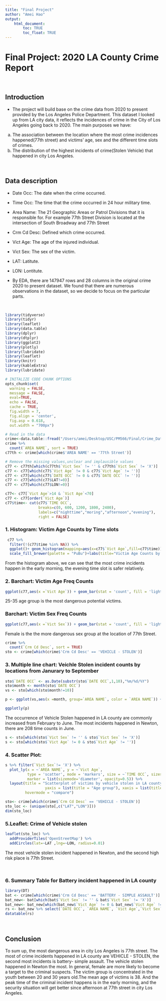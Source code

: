 ```yaml
---
title: "Final Project"
author: "Amei Hao"
output: 
    html_document:
        toc: TRUE
        toc_float: TRUE
---
```



# Final Project: 2020 LA County Crime Report

<br>

## Introduction 

- The project will build base on the crime data from 2020 to present provided by the Los Angeles Police Department. This dataset I looked up from LA city data, it reflects the incidences of crime in the City of Los Angeles going back to 2020. The main purposes we have: 
a) The association between the location where the most crime incidences happened(77th street) and victims’ age, sex and the different time slots of crimes. 
b) The distribution of the highest incidents of crime(Stolen Vehicle) that happened in city Los Angeles.

<br>

## Data description 

- Date Occ: The date when the crime occurred.

- Time Occ: The time that the crime occurred in 24 hour military time.

- Area Name: The 21 Geographic Areas or Patrol Divisions that it is responsible for. For example 77th Street Division is located at the intersection of South Broadway and 77th Street

- Crm Cd Desc: Defined which crime occurred.

- Vict Age: The age of the injured individual.

- Vict Sex: The sex of the victim.

- LAT: Latitute.

- LON: Lontitute.

- By EDA, there are 147947 rows and 28 columns in the original crime 2020 to present dataset. We found that there are numerous observations in the dataset, so we decide to focus on the particular parts.

<br>

```r

library(tidyverse)
library(tidyr)
library(leaflet)
library(data.table)
library(dplyr)
library(dtplyr)
library(ggplot2)
library(plotly)
library(lubridate)
library(leaflet)
library(knitr)
library(kableExtra)
library(lubridate)

# INITALIZE CODE CHUNK OPTIONS
opts_chunk$set(
  warning = FALSE,
  message = FALSE,
  eval=TRUE,
  echo = FALSE,
  cache = TRUE,
  fig.width = 7, 
  fig.align = 'center',
  fig.asp = 0.618,
  out.width = "700px")
```



```r
# Read in the data
crime<-data.table::fread("/Users/amei/Desktop/USC/PM566/Final/Crime_Data_from_2020_to_Present.csv")
crime %>%
  count(`AREA NAME`, sort = TRUE)
c77th <- crime[which(crime$'AREA NAME' == '77th Street')]
```

```r
# Remove the missing values,unclear and implausible values 
c77 <- c77th[which(c77th$`Vict Sex` != '' & c77th$`Vict Sex` != 'X')]
c77 <- c77[which(c77$`Vict Age` != 0 & c77$`Vict Age` != '')]
c77 <- c77[which(c77$`DATE OCC` != 0 & c77$`DATE OCC` != '')]
c77 <- c77[which(c77$LAT!=0)]
c77 <- c77[which(c77$LON!=0)]

```


```r
c77<- c77[`Vict Age`>14 & `Vict Age`<70]
c77 <- c77[order(`Vict Age`)]
c77$time<- cut(c77$`TIME OCC`, 
               breaks=c(0, 600, 1200, 1800, 2400),
               labels=c("nighttime","moring","afternoon","evening"), 
               right = FALSE)

```

### 1. Histogram: Victim Age Counts by Time slots
```r
 c77 %>%
  filter(!(c77$time %in% NA)) %>% 
  ggplot()+ geom_histogram(mapping=aes(x=c77$`Vict Age`,fill=c77$time))+
  scale_fill_brewer(palette = "PuBu")+labs(title="Victim Age Counts by Time slots", x="Victim Age", y="count")
```
From the histogram above, we can see that the most crime incidents happen in the early morning, the evening time slot is safer relatively.


### 2. Barchart: Victim Age Freq Counts
```r
ggplot(c77,aes(x =`Vict Age`)) + geom_bar(stat = 'count', fill = 'lightblue', colour = 'lightblue') + labs(title = "Victim Age Freq Counts")
```
25-35 age group is the most dangerous potential victims.


### Barchart: Victim Sex Freq Counts
```r
ggplot(c77,aes(x =`Vict Sex`)) + geom_bar(stat = 'count', fill = 'lightpink', colour = 'pink') + labs(title = "Victim Sex Freq Counts")
```

Female is the the more dangerous sex group at the location of 77th Street.


```r
crime %>%
  count(`Crm Cd Desc`, sort = TRUE)
sto <- crime[which(crime$'Crm Cd Desc' == 'VEHICLE - STOLEN')]
```


### 3. Multiple line chart: Veichle Stolen incident counts by locations from Janurary to September


```r

sto$`DATE OCC` <- as.Date(substr(sto$`DATE OCC`,1,10),"%m/%d/%Y")
sto$month <- month(sto$`DATE OCC`)
vs <- sto[which(sto$month!=10)]

p <- ggplot(vs,aes(x =month, group=`AREA NAME`, color = `AREA NAME`)) + geom_line(stat = 'count') +geom_point(stat = 'count')+scale_x_continuous(breaks=seq(0, 11, 1))+ labs(title = "Vehicle Stolen incident counts by locations from Janurary to September")

ggplotly(p)
```

The occurrence of Vehicle Stolen happened in LA county are commonly increased from February to June. The most incidents happened in Newton, there are 208 time counts in June.

```r
s <- sto[which(sto$`Vict Sex` != '' & sto$`Vict Sex` != 'X')]
s <- sto[which(sto$`Vict Age` != 0 & sto$`Vict Age` != '')]
```



### 4. Scatter Plot: 
```r
s %>% filter(`Vict Sex`!= 'X') %>%
  plot_ly(x = ~`AREA NAME`, y = ~`Vict Age`, 
          type = 'scatter', mode = 'markers', size = ~`TIME OCC`, sizes = c(10, 50),color = ~`Vict Sex`,
          marker = list(sizemode='diameter', opacity=0.5)) %>%
  layout(title = "Scatterplot of victims by vehicle stolen in LA county ",
                  yaxis = list(title = "Age group"), xaxis = list(title = "Area Name"),
         hovermode = "compare")
```


```r
sto<- crime[which(crime$`Crm Cd Desc` == 'VEHICLE - STOLEN')]
sto_loc <- (unique(sto[,c("LAT","LON")])) 
dim(sto_loc)

```


### 5.Leaflet: Crime of Vehicle stolen
```r
leaflet(sto_loc) %>%
  addProviderTiles('OpenStreetMap') %>%
  addCircles(lat=~LAT ,lng=~LON, radius=0.01)
```
The most vehicle stolen incident happened in Newton, and the second high risk place is 77th Street.  

<br>

### 6. Summary Table for Battery incident happened in LA county

```r
library(DT)
bat <- crime[which(crime$'Crm Cd Desc' == 'BATTERY - SIMPLE ASSAULT')]
bat_new<- bat[which(bat$`Vict Sex` != '' & bat$`Vict Sex` != 'X')]
bat_new<- bat_new[which(bat_new$`Vict Age` != 0 & bat_new$`Vict Age` != '')]
rs <- bat_new %>% select(`DATE OCC`, `AREA NAME`, `Vict Age`,`Vict Sex`,`Weapon Desc`)
datatable(rs)
```

<br>

## Conclusion

To sum up, the most dangerous area in city Los Angeles is 77th street. The most of crime incidents happened in LA county are VEHICLE - STOLEN, the second most incidents is battery- simple assault. The vehicle stolen happened in Newton the most. In general, female are more likely to become a target to the criminal suspects. The victim group is concentrated in the youth between 20 and 30 years old.The mean age of victims is 38. And the peak time of the criminal incident happens is in the early morning, and the security situation will get better since afternoon at 77th street in city Los Angeles.
